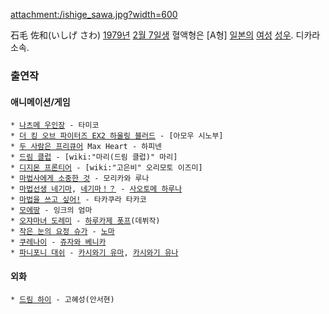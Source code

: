 attachment:/ishige_sawa.jpg?width=600

石毛 佐和(いしげ さわ) [[1979년]] [[2월 7일]]생 혈액형은 [A형]
[[일본]]의 [[여성]] [[성우]]. 디카라 소속.

=== 출연작 ===
==== 애니메이션/게임 ====
 * [[나츠메 우인장]] - 타미코
 * [[더 킹 오브 파이터즈 EX2 하울링 블러드]] - [아모우 시노부]
 * [[두 사람은 프리큐어]] Max Heart - 하피넨
 * [[드림 클럽]] - [wiki:"마리(드림 클럽)" 마리]
 * [[디지몬 프론티어]] - [wiki:"고은비" 오리모토 이즈미]
 * [[마법사에게 소중한 것]] - 모리카와 루나
 * [[마법선생 네기마]], [[네기마！？]] - [[사오토메 하루나]]
 * [[마법을 쓰고 싶어!]] - 타카쿠라 타카코
 * [[모에땅]] - 잉크의 엄마
 * [[오쟈마녀 도레미]] - [[하루카제 폿프]](데뷔작)
 * [[작은 눈의 요정 슈가]] - [[노마]]
 * [[쿠레나이]] - [[쥬자와 베니카]]
 * [[파니포니 대쉬]] - [[카시와기 유마]], [[카시와기 유나]]

==== 외화 ====
 * [[드림 하이]] - 고혜성(안서현)
